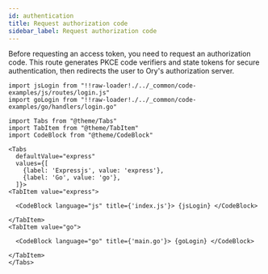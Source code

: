 ```yaml
---
id: authentication
title: Request authorization code
sidebar_label: Request authorization code
---
```


Before requesting an access token, you need to request an authorization code. This route generates PKCE code verifiers and state
tokens for secure authentication, then redirects the user to Ory's authorization server.

```mdx-code-block
import jsLogin from "!!raw-loader!./../_common/code-examples/js/routes/login.js"
import goLogin from "!!raw-loader!./../_common/code-examples/go/handlers/login.go"

import Tabs from "@theme/Tabs"
import TabItem from "@theme/TabItem"
import CodeBlock from "@theme/CodeBlock"
```

```mdx-code-block
<Tabs
  defaultValue="express"
  values={[
    {label: 'Expressjs', value: 'express'},
    {label: 'Go', value: 'go'},
  ]}>
<TabItem value="express">
```

```mdx-code-block
  <CodeBlock language="js" title={'index.js'}> {jsLogin} </CodeBlock>
```

```mdx-code-block
</TabItem>
<TabItem value="go">
```

```mdx-code-block
  <CodeBlock language="go" title={'main.go'}> {goLogin} </CodeBlock>
```

```mdx-code-block
</TabItem>
</Tabs>
```
